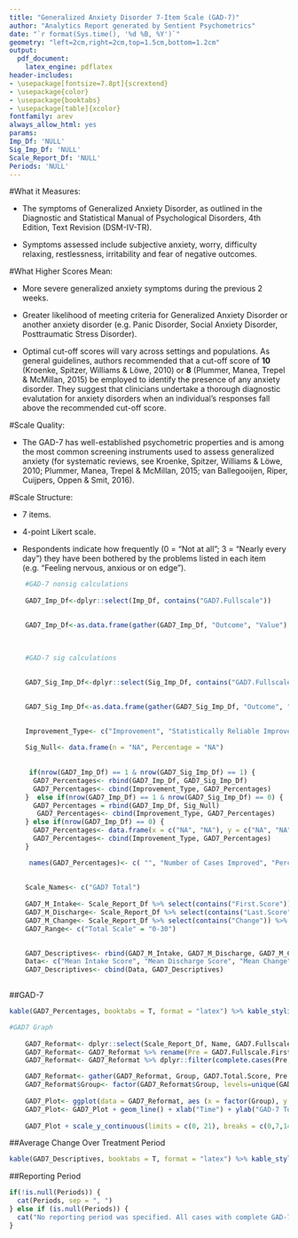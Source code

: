 ```yaml
---
title: "Generalized Anxiety Disorder 7-Item Scale (GAD-7)"
author: "Analytics Report generated by Sentient Psychometrics"
date: "`r format(Sys.time(), '%d %B, %Y')`"
geometry: "left=2cm,right=2cm,top=1.5cm,bottom=1.2cm"
output:
  pdf_document:
    latex_engine: pdflatex
header-includes:
- \usepackage[fontsize=7.8pt]{scrextend}
- \usepackage{color}
- \usepackage{booktabs}
- \usepackage[table]{xcolor}
fontfamily: arev
always_allow_html: yes
params:
Imp_Df: 'NULL'
Sig_Imp_Df: 'NULL'
Scale_Report_Df: 'NULL'
Periods: 'NULL'
---
```



\begingroup\Large

\begin{center} \textbf{Information About the Generalized Anxiety Disorder 7-Item Scale (GAD-7)} \end{center} 

#What it Measures: 

* The symptoms of Generalized Anxiety Disorder, as outlined in the Diagnostic and Statistical Manual of Psychological Disorders, 4th Edition, Text Revision (DSM-IV-TR).


* Symptoms assessed include subjective anxiety, worry, difficulty relaxing, restlessness, irritability and fear of negative outcomes.



#What Higher Scores Mean:

* More severe generalized anxiety symptoms during the previous 2 weeks.


* Greater likelihood of meeting criteria for Generalized Anxiety Disorder or another anxiety disorder (e.g. Panic Disorder, Social Anxiety Disorder, Posttraumatic Stress Disorder). 


* Optimal cut-off scores will vary across settings and populations. As general guidelines, authors recommended that a cut-off score of **10** (Kroenke, Spitzer, Williams & Löwe, 2010) or **8** (Plummer, Manea, Trepel & McMillan, 2015) be employed to identify the presence of any anxiety disorder. They suggest that clinicians undertake a thorough diagnostic evalutation for anxiety disorders when an individual's responses fall above the recommended cut-off score.


#Scale Quality:

* The GAD-7 has well-established psychometric properties and is among the most common screening instruments used to assess generalized anxiety (for systematic reviews, see Kroenke, Spitzer, Williams & Löwe, 2010; Plummer, Manea, Trepel & McMillan, 2015; van Ballegooijen, Riper, Cuijpers, Oppen & Smit, 2016). 


#Scale Structure:

* 7 items.


* 4-point Likert scale.


* Respondents indicate how frequently (0 = "Not at all"; 3 = "Nearly every day") they have been bothered by the problems listed in each item (e.g. "Feeling nervous, anxious or on edge"). 

\endgroup
\newpage

```r

    #GAD-7 nonsig calculations 
    
    GAD7_Imp_Df<-dplyr::select(Imp_Df, contains("GAD7.Fullscale"))

    
    GAD7_Imp_Df<-as.data.frame(gather(GAD7_Imp_Df, "Outcome", "Value") %>% na.omit() %>% count(Outcome,Value) %>% mutate(Percentage = paste0(round(100 * n/sum(n), 0), "%"))) %>% dplyr::filter(Value == "Yes") %>% dplyr::select(-c(Outcome,Value))

    
    
    #GAD-7 sig calculations
    
    
    GAD7_Sig_Imp_Df<-dplyr::select(Sig_Imp_Df, contains("GAD7.Fullscale"))

    
    GAD7_Sig_Imp_Df<-as.data.frame(gather(GAD7_Sig_Imp_Df, "Outcome", "Value") %>% na.omit() %>% count(Outcome,Value) %>% mutate(Percentage = paste0(round(100 * n/sum(n), 0), "%"))) %>% dplyr::filter(Value == "Yes") %>% dplyr::select(-c(Outcome,Value))

    
    Improvement_Type<- c("Improvement", "Statistically Reliable Improvement")
    
    Sig_Null<- data.frame(n = "NA", Percentage = "NA")
    
    
     if(nrow(GAD7_Imp_Df) == 1 & nrow(GAD7_Sig_Imp_Df) == 1) {
      GAD7_Percentages<- rbind(GAD7_Imp_Df, GAD7_Sig_Imp_Df)
      GAD7_Percentages<- cbind(Improvement_Type, GAD7_Percentages)
    }  else if(nrow(GAD7_Imp_Df) == 1 & nrow(GAD7_Sig_Imp_Df) == 0) {
      GAD7_Percentages = rbind(GAD7_Imp_Df, Sig_Null)
       GAD7_Percentages<- cbind(Improvement_Type, GAD7_Percentages)
    } else if(nrow(GAD7_Imp_Df) == 0) {
      GAD7_Percentages<- data.frame(x = c("NA", "NA"), y = c("NA", "NA"))
      GAD7_Percentages<- cbind(Improvement_Type, GAD7_Percentages)
    }

     names(GAD7_Percentages)<- c( "", "Number of Cases Improved", "Percentage of Cases Improved")
    
     
    Scale_Names<- c("GAD7 Total")
    
    GAD7_M_Intake<- Scale_Report_Df %>% select(contains("First.Score")) %>% select(contains("GAD7")) %>% summarise_all(funs(round(mean(., na.rm = TRUE), digits = 2))) %>% rename_all(funs(c(Scale_Names)))
    GAD7_M_Discharge<- Scale_Report_Df %>% select(contains("Last.Score")) %>% select(contains("GAD7")) %>% summarise_all(funs(round(mean(., na.rm = TRUE), digits = 2))) %>% rename_all(funs(c(Scale_Names)))
    GAD7_M_Change<- Scale_Report_Df %>% select(contains("Change")) %>% select(contains("GAD7")) %>% summarise_all(funs(round(mean(., na.rm = TRUE), digits = 2))) %>% rename_all(funs(c(Scale_Names)))
    GAD7_Range<- c("Total Scale" = "0-30")

    
    GAD7_Descriptives<- rbind(GAD7_M_Intake, GAD7_M_Discharge, GAD7_M_Change, GAD7_Range)
    Data<- c("Mean Intake Score", "Mean Discharge Score", "Mean Change", "Range of Possible Scores")
    GAD7_Descriptives<- cbind(Data, GAD7_Descriptives)
  
```

##GAD-7

```r

kable(GAD7_Percentages, booktabs = T, format = "latex") %>% kable_styling(position = "left", full_width = T, latex_options = "striped") %>% row_spec(0, bold = T) 
```

```r
  
#GAD7 Graph
    
    GAD7_Reformat<- dplyr::select(Scale_Report_Df, Name, GAD7.Fullscale.First.Score, GAD7.Fullscale.Last.Score)
    GAD7_Reformat<- GAD7_Reformat %>% rename(Pre = GAD7.Fullscale.First.Score, Post = GAD7.Fullscale.Last.Score)
    GAD7_Reformat<- GAD7_Reformat %>% dplyr::filter(complete.cases(Pre, Post))

    GAD7_Reformat<- gather(GAD7_Reformat, Group, GAD7.Total.Score, Pre:Post)
    GAD7_Reformat$Group<- factor(GAD7_Reformat$Group, levels=unique(GAD7_Reformat$Group))
    
    GAD7_Plot<- ggplot(data = GAD7_Reformat, aes (x = factor(Group), y = GAD7.Total.Score, group = Name))
    GAD7_Plot<- GAD7_Plot + geom_line() + xlab("Time") + ylab("GAD-7 Total") 
    
    GAD7_Plot + scale_y_continuous(limits = c(0, 21), breaks = c(0,7,14,21)) + scale_x_discrete(expand = c(0.2, 0)) + theme_bw() + theme(panel.background = element_rect("#f1f1f1"), axis.line = element_line(colour = "black"), panel.border = element_rect(colour = "#00004c", fill=NA, size=3)) + theme(axis.text.x =  element_text(size=9, family = "AvantGarde", color = "black", face = "bold"), axis.text.y = element_text(size=9, family = "AvantGarde", color = "black", face = "bold"), axis.title.x = element_text(size=9, family = "AvantGarde", face = "bold"), axis.title.y = element_text(size=9, family = "AvantGarde", face = "bold")) 
```


##Average Change Over Treatment Period

```r

kable(GAD7_Descriptives, booktabs = T, format = "latex") %>% kable_styling(position = "left", full_width = T, latex_options = "striped") %>% row_spec(0, bold = T)

```

##Reporting Period
```r


if(!is.null(Periods)) {
  cat(Periods, sep = ", ")
} else if (is.null(Periods)) {
  cat("No reporting period was specified. All cases with complete GAD-7 data were used.")
}


```